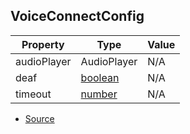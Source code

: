 ## VoiceConnectConfig

| Property | Type | Value |
| ----------- | ----------- | ----------- |
| audioPlayer | AudioPlayer | N/A |
| deaf | [boolean](https://developer.mozilla.org/en-US/docs/Web/JavaScript/Reference/Global_Objects/Boolean) | N/A |
| timeout | [number](https://developer.mozilla.org/en-US/docs/Web/JavaScript/Reference/Global_Objects/Number) | N/A |


- [Source](https://github.com/Androz2091/discord-player/blob/cd18f37/packages/discord-player/src/Structures/GuildQueue.ts#L46)